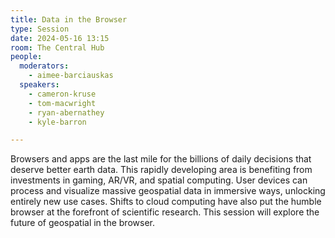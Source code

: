 ```yaml
---
title: Data in the Browser
type: Session
date: 2024-05-16 13:15
room: The Central Hub
people:
  moderators:
    - aimee-barciauskas
  speakers:
    - cameron-kruse
    - tom-macwright
    - ryan-abernathey
    - kyle-barron

---
```


Browsers and apps are the last mile for the billions of daily decisions that deserve better earth data. This rapidly developing area is benefiting from investments in gaming, AR/VR, and spatial computing. User devices can process and visualize massive geospatial data in immersive ways, unlocking entirely new use cases. Shifts to cloud computing have also put the humble browser at the forefront of scientific research. This session will explore the future of geospatial in the browser.
